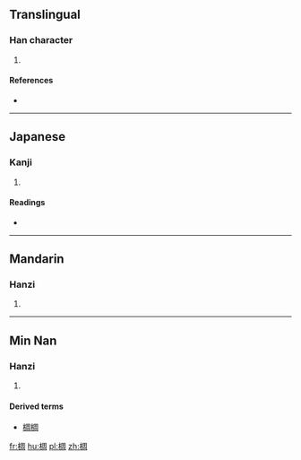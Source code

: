 ==Translingual==

===Han character===
{{Han char|rn=75|rad=木|as=08|sn=12|four=47920|canj=DBGR}}

# {{defn|Han|sort=木08}}

====References====
* {{Han ref|kx=0535.230|dkj=15011|dj=0923.130|hdz=21236.010|uh=6906|ud=26886|bh=D9D4|bd=55764}}

----

==Japanese==

===Kanji===
{{ja-kanji|grade=|rs=木08}}

# {{defn|lang=ja|sort=木08}}

====Readings====
* {{ja-readings|on=[[ちゅう]] (chū), [[じゅ]] (ju), [[しゅう]] (shū), [[しゅ]] (shu)|kun=}}

----

==Mandarin==

===Hanzi===
{{cmn-hanzi|pin=[[chóu]] ([[chou2]]), [[shèng]] ([[sheng4]])|wg=ch'ou<sup>2</sup>, sheng<sup>4</sup>}}

# {{defn|lang=cmn|sort=木08}}

----

==Min Nan==

===Hanzi===
{{nan-hanzi|poj=[[tiâu]]}}

# {{defn|lang=nan}}

====Derived terms====
* [[椆椆]]

[[fr:椆]]
[[hu:椆]]
[[pl:椆]]
[[zh:椆]]